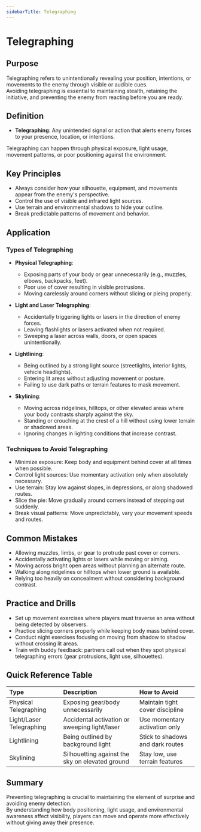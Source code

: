 ```yaml
---
sidebarTitle: Telegraphing
---
```


# Telegraphing

## Purpose

Telegraphing refers to unintentionally revealing your position, intentions, or movements to the enemy through visible or audible cues.  
Avoiding telegraphing is essential to maintaining stealth, retaining the initiative, and preventing the enemy from reacting before you are ready.

## Definition

- **Telegraphing**: Any unintended signal or action that alerts enemy forces to your presence, location, or intentions.

Telegraphing can happen through physical exposure, light usage, movement patterns, or poor positioning against the environment.

## Key Principles

- Always consider how your silhouette, equipment, and movements appear from the enemy's perspective.
- Control the use of visible and infrared light sources.
- Use terrain and environmental shadows to hide your outline.
- Break predictable patterns of movement and behavior.

## Application

### Types of Telegraphing

- **Physical Telegraphing**:

  - Exposing parts of your body or gear unnecessarily (e.g., muzzles, elbows, backpacks, feet).
  - Poor use of cover resulting in visible protrusions.
  - Moving carelessly around corners without slicing or pieing properly.

- **Light and Laser Telegraphing**:

  - Accidentally triggering lights or lasers in the direction of enemy forces.
  - Leaving flashlights or lasers activated when not required.
  - Sweeping a laser across walls, doors, or open spaces unintentionally.

- **Lightlining**:

  - Being outlined by a strong light source (streetlights, interior lights, vehicle headlights).
  - Entering lit areas without adjusting movement or posture.
  - Failing to use dark paths or terrain features to mask movement.

- **Skylining**:
  - Moving across ridgelines, hilltops, or other elevated areas where your body contrasts sharply against the sky.
  - Standing or crouching at the crest of a hill without using lower terrain or shadowed areas.
  - Ignoring changes in lighting conditions that increase contrast.

### Techniques to Avoid Telegraphing

- Minimize exposure: Keep body and equipment behind cover at all times when possible.
- Control light sources: Use momentary activation only when absolutely necessary.
- Use terrain: Stay low against slopes, in depressions, or along shadowed routes.
- Slice the pie: Move gradually around corners instead of stepping out suddenly.
- Break visual patterns: Move unpredictably, vary your movement speeds and routes.

## Common Mistakes

- Allowing muzzles, limbs, or gear to protrude past cover or corners.
- Accidentally activating lights or lasers while moving or aiming.
- Moving across bright open areas without planning an alternate route.
- Walking along ridgelines or hilltops when lower ground is available.
- Relying too heavily on concealment without considering background contrast.

## Practice and Drills

- Set up movement exercises where players must traverse an area without being detected by observers.
- Practice slicing corners properly while keeping body mass behind cover.
- Conduct night exercises focusing on moving from shadow to shadow without crossing lit areas.
- Train with buddy feedback: partners call out when they spot physical telegraphing errors (gear protrusions, light use, silhouettes).

## Quick Reference Table

| Type                     | Description                                     | How to Avoid                     |
| :----------------------- | :---------------------------------------------- | :------------------------------- |
| Physical Telegraphing    | Exposing gear/body unnecessarily                | Maintain tight cover discipline  |
| Light/Laser Telegraphing | Accidental activation or sweeping light/laser   | Use momentary activation only    |
| Lightlining              | Being outlined by background light              | Stick to shadows and dark routes |
| Skylining                | Silhouetting against the sky on elevated ground | Stay low, use terrain features   |

## Summary

Preventing telegraphing is crucial to maintaining the element of surprise and avoiding enemy detection.  
By understanding how body positioning, light usage, and environmental awareness affect visibility, players can move and operate more effectively without giving away their presence.
